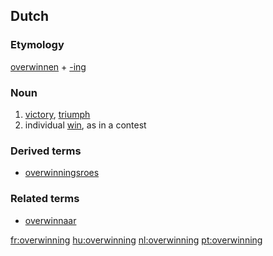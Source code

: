 ==Dutch==

===Etymology===
[[overwinnen]] + [[-ing#Dutch|-ing]]

===Noun===
{{infl|nl|noun|g=f|plural|veroveringen}}
# [[victory]], [[triumph]]
# individual [[win]], as in a contest

===Derived terms===
* [[overwinningsroes]]

===Related terms===
* [[overwinnaar]]

[[fr:overwinning]]
[[hu:overwinning]]
[[nl:overwinning]]
[[pt:overwinning]]
